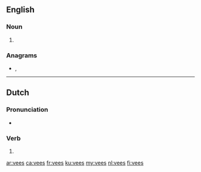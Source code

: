 ==English==

===Noun===
{{head|en|noun plural form}}

# {{plural of|vee|lang=en}}

===Anagrams===
* {{l|en|eves}}, {{l|en|Eves}}

----

==Dutch==

===Pronunciation===
* {{audio|Nl-vees.ogg|Audio|lang=nl}}

===Verb===
{{nl-verb-form}}

# {{nl-verb form of|n=sg|t=past|m=ind|vijzen}}

[[ar:vees]]
[[ca:vees]]
[[fr:vees]]
[[ku:vees]]
[[my:vees]]
[[nl:vees]]
[[fi:vees]]